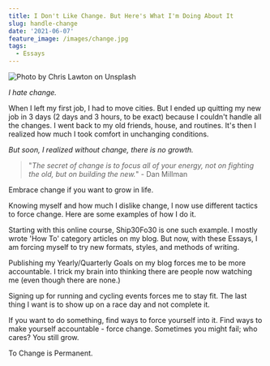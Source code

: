 ```yaml
---
title: I Don't Like Change. But Here's What I'm Doing About It
slug: handle-change
date: '2021-06-07'
feature_image: /images/change.jpg
tags:
  - Essays
---
```

![Photo by Chris Lawton on Unsplash](/images/change.jpg)

_I hate change._

When I left my first job, I had to move cities. But I ended up quitting my new job in 3 days (2 days and 3 hours, to be exact) because I couldn't handle all the changes. I went back to my old friends, house, and routines. It's then I realized how much I took comfort in unchanging conditions.

_But soon, I realized without change, there is no growth._

> "_The secret of change is to focus all of your energy, not on fighting the old, but on building the new._" - Dan Millman

Embrace change if you want to grow in life.

Knowing myself and how much I dislike change, I now use different tactics to force change. Here are some examples of how I do it.

Starting with this online course, Ship30Fo30 is one such example. I mostly wrote 'How To' category articles on my blog. But now, with these Essays, I am forcing myself to try new formats, styles, and methods of writing.

Publishing my Yearly/Quarterly Goals on my blog forces me to be more accountable. I trick my brain into thinking there are people now watching me (even though there are none.)

Signing up for running and cycling events forces me to stay fit. The last thing I want is to show up on a race day and not complete it.

If you want to do something, find ways to force yourself into it. Find ways to make yourself accountable - force change. Sometimes you might fail; who cares? You still grow.

To Change is Permanent.
